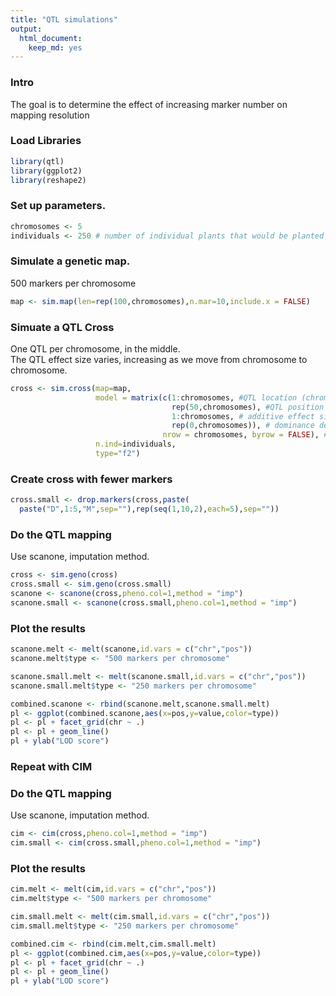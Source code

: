 ```yaml
---
title: "QTL simulations"
output: 
  html_document: 
    keep_md: yes
---
```


### Intro

The goal is to determine the effect of increasing marker number on mapping resolution

### Load Libraries
```r
library(qtl)
library(ggplot2)
library(reshape2)
```

### Set up parameters.
```r
chromosomes <- 5
individuals <- 250 # number of individual plants that would be planted
```

### Simulate a genetic map.
500 markers per chromosome
```r
map <- sim.map(len=rep(100,chromosomes),n.mar=10,include.x = FALSE)
```

### Simuate a QTL Cross
One QTL per chromosome, in the middle.  
The QTL effect size varies, increasing as we move from chromosome to chromosome.
```r
cross <- sim.cross(map=map,
                   model = matrix(c(1:chromosomes, #QTL location (chromosome)
                                    rep(50,chromosomes), #QTL position on chromosome
                                    1:chromosomes, # additive effect sizes, ranging from 1 to # of chromosomes
                                    rep(0,chromosomes)), # dominance deviation
                                  nrow = chromosomes, byrow = FALSE), #1 QTL per chromosome at 50cM, increasing effect size 1:12
                   n.ind=individuals,
                   type="f2")
```

### Create cross with fewer markers
```r
cross.small <- drop.markers(cross,paste(
  paste("D",1:5,"M",sep=""),rep(seq(1,10,2),each=5),sep=""))
```

### Do the QTL mapping
Use scanone, imputation method.
```r
cross <- sim.geno(cross)
cross.small <- sim.geno(cross.small)
scanone <- scanone(cross,pheno.col=1,method = "imp")
scanone.small <- scanone(cross.small,pheno.col=1,method = "imp")
```

### Plot the results
```r
scanone.melt <- melt(scanone,id.vars = c("chr","pos"))
scanone.melt$type <- "500 markers per chromosome"

scanone.small.melt <- melt(scanone.small,id.vars = c("chr","pos"))
scanone.small.melt$type <- "250 markers per chromosome"

combined.scanone <- rbind(scanone.melt,scanone.small.melt)
pl <- ggplot(combined.scanone,aes(x=pos,y=value,color=type))
pl <- pl + facet_grid(chr ~ .) 
pl <- pl + geom_line()
pl + ylab("LOD score")
```

### Repeat with CIM
### Do the QTL mapping
Use scanone, imputation method.
```r
cim <- cim(cross,pheno.col=1,method = "imp")
cim.small <- cim(cross.small,pheno.col=1,method = "imp")
```

### Plot the results
```r
cim.melt <- melt(cim,id.vars = c("chr","pos"))
cim.melt$type <- "500 markers per chromosome"

cim.small.melt <- melt(cim.small,id.vars = c("chr","pos"))
cim.small.melt$type <- "250 markers per chromosome"

combined.cim <- rbind(cim.melt,cim.small.melt)
pl <- ggplot(combined.cim,aes(x=pos,y=value,color=type))
pl <- pl + facet_grid(chr ~ .) 
pl <- pl + geom_line()
pl + ylab("LOD score")
```

